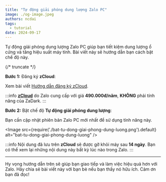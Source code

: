 ```yaml
---
title: "Tự động giải phóng dung lượng Zalo PC"
image: ./og-image.jpeg
authors: ncdai
tags:
  - tutorial
date: 2024-09-17
---
```


Tự động giải phóng dung lượng Zalo PC giúp bạn tiết kiệm dung lượng ổ cứng và tăng hiệu suất máy tính. Bài viết này sẽ hướng dẫn bạn cách bật chế độ này.

{/* truncate */}

<AdsByGoogle>
  <p>
    <ins
      className="adsbygoogle"
      style={{ display: 'block' }}
      data-ad-client="ca-pub-5192881442581767"
      data-ad-slot="8722903447"
      data-ad-format="auto"
      data-full-width-responsive="true"
    />
  </p>
</AdsByGoogle>

**Bước 1:** Đăng ký **zCloud**:

Xem bài viết [Hướng dẫn đăng ký zCloud](https://zadark.com/blog/zcloud-bao-toan-du-lieu-tro-chuyen-zalo-cua-ban#%C4%91%C4%83ng-k%C3%BD-v%C3%A0-thi%E1%BA%BFt-l%E1%BA%ADp-zcloud).

:::info
[**zCloud**](https://cloud.zbox.vn?utm_source=zadark&utm_medium=blog) do Zalo cung cấp với giá **490.000đ/năm**, **KHÔNG** phải tính năng của ZaDark.
:::

**Bước 2:** Bật chế độ **Tự động giải phóng dung lượng**:

Bạn cần cập nhật phiên bản Zalo PC mới nhất để sử dụng tính năng này.

<Image
  src={require('./bat-tu-dong-giai-phong-dung-luong.png').default}
  alt="bat-tu-dong-giai-phong-dung-luong"
/>

:::info
Nội dung đã lưu trên **zCloud** sẽ được gỡ khỏi máy sau **14 ngày**. Bạn có thể xem lại những nội dung này bất kỳ lúc nào trong Zalo.
:::

---

Hy vọng hướng dẫn trên sẽ giúp bạn giao tiếp và làm việc hiệu quả hơn với Zalo. Hãy chia sẻ bài viết này với bạn bè nếu bạn thấy nó hữu ích. Cảm ơn bạn đã đọc!
